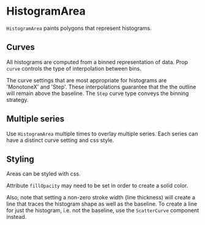 
# HistogramArea

<Meta of={HistogramAreaStories} />

`HistogramArea` paints polygons that represent histograms.

<ArgTypes of={HistogramAreaStories} />

## Curves

All histograms are computed from a binned representation of data.
Prop `curve` controls the type of interpolation between bins.

The curve settings that are most appropriate for histograms are 'MonotoneX' and 'Step'.
These interpolations guarantee that the the outline will remain above the baseline.
The `Step` curve type conveys the binning strategy.

<Canvas of={HistogramAreaStories.LinearCurve} />
<Canvas of={HistogramAreaStories.StepCurve} />

## Multiple series

Use `HistogramArea` multiple times to overlay multiple series.
Each series can have a distinct curve setting and css style.

<Canvas of={HistogramAreaStories.MultipleSeries} />

## Styling

Areas can be styled with css.

Attribute `fillOpacity` may need to be set in order to create a solid color.

Also, note that setting a non-zero stroke width (line thickness) will create a line that
traces the histogram shape as well as the baseline.
To create a line for just the histogram, i.e. not the baseline, use the `ScatterCurve` component instead.
